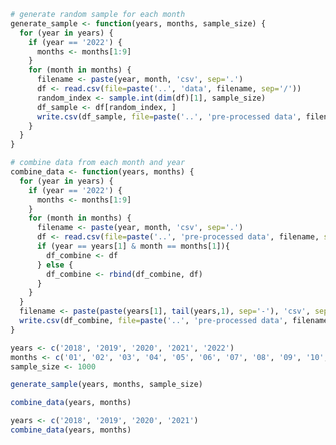 

```r
# generate random sample for each month
generate_sample <- function(years, months, sample_size) {
  for (year in years) {
    if (year == '2022') {
      months <- months[1:9]
    }
    for (month in months) {
      filename <- paste(year, month, 'csv', sep='.')
      df <- read.csv(file=paste('..', 'data', filename, sep='/'))
      random_index <- sample.int(dim(df)[1], sample_size)
      df_sample <- df[random_index, ]
      write.csv(df_sample, file=paste('..', 'pre-processed data', filename, sep='/'))
    }
  }
}
```

```r
# combine data from each month and year
combine_data <- function(years, months) {
  for (year in years) {
    if (year == '2022') {
      months <- months[1:9]
    }
    for (month in months) {
      filename <- paste(year, month, 'csv', sep='.')
      df <- read.csv(file=paste('..', 'pre-processed data', filename, sep='/'))
      if (year == years[1] & month == months[1]){
        df_combine <- df
      } else {
        df_combine <- rbind(df_combine, df)
      }
    }
  }
  filename <- paste(paste(years[1], tail(years,1), sep='-'), 'csv', sep='.')
  write.csv(df_combine, file=paste('..', 'pre-processed data', filename, sep='/'))
}
```

```r
years <- c('2018', '2019', '2020', '2021', '2022')
months <- c('01', '02', '03', '04', '05', '06', '07', '08', '09', '10', '11', '12')
sample_size <- 1000
```

```r
generate_sample(years, months, sample_size)
```

```r
combine_data(years, months)
```

```r
years <- c('2018', '2019', '2020', '2021')
combine_data(years, months)
```

